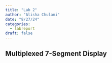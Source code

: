 ```yaml
---
title: "Lab 2"
author: "Alisha Chulani"
date: "8/27/24"
categories:
  - labreport
draft: false
---
```


## Multiplexed 7-Segment Display